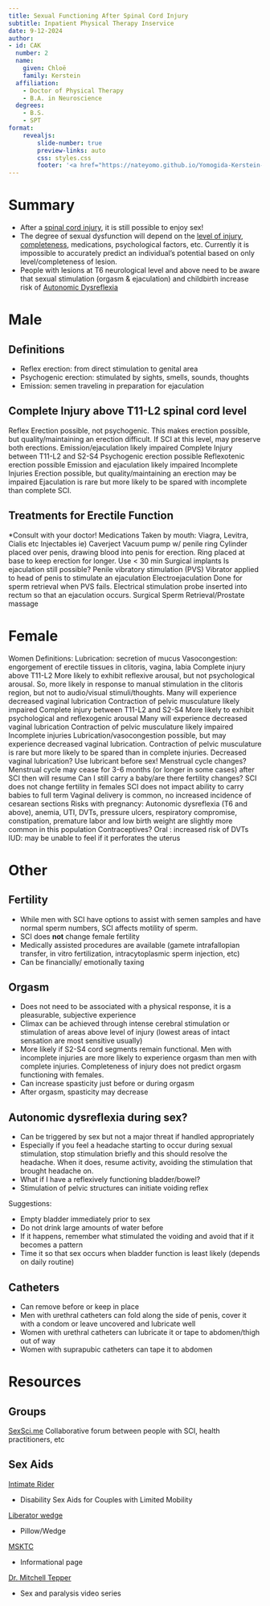 ```yaml
---
title: Sexual Functioning After Spinal Cord Injury
subtitle: Inpatient Physical Therapy Inservice
date: 9-12-2024
author:
- id: CAK
  number: 2
  name: 
    given: Chloë
    family: Kerstein
  affiliation:
    - Doctor of Physical Therapy
    - B.A. in Neuroscience
  degrees:
    - B.S.
    - SPT
format:
    revealjs:
        slide-number: true
        preview-links: auto
        css: styles.css
        footer: '<a href="https://nateyomo.github.io/Yomogida-Kerstein-Lab/" target="_blank" style="position: fixed; bottom: -7px; left: 50%; transform: translateX(-50%);"><img src="/branding/Yomokerst/yomokerst heavy condensed black.png" alt="Logo" style="height: 40px;"></a>'
---
```



# Summary

- After a [spinal cord injury]({{< var ref-spinal-cord-injury.path >}}), it is still possible to enjoy sex!
- The degree of sexual dysfunction will depend on the [level of injury]({{< var ref-spinal-cord-injury.level-of-injury >}}), [completeness]({{< var ref-spinal-cord-injury.completeness >}}), medications, psychological factors, etc. Currently it is impossible to accurately predict an individual’s potential based on only level/completeness of lesion. 
- People with lesions at T6 neurological level and above need to be aware that sexual stimulation (orgasm & ejaculation) and childbirth increase risk of [Autonomic Dysreflexia]({{< var ref-autonomic-dysreflexia.path >}})

# Male

## Definitions

- Reflex erection: from direct stimulation to genital area 
- Psychogenic erection: stimulated by sights, smells, sounds, thoughts
- Emission: semen traveling in preparation for ejaculation

## Complete Injury above T11-L2 spinal cord level

Reflex Erection possible, not psychogenic. This makes erection possible, but quality/maintaining an erection difficult. If SCI at this level, may preserve both erections.
Emission/ejaculation likely impaired
Complete Injury between T11-L2 and S2-S4
Psychogenic erection possible
Reflexotenic erection possible
Emission and ejaculation likely impaired 
Incomplete Injuries 
Erection possible, but quality/maintaining an erection may be impaired
Ejaculation is rare but more likely to be spared with incomplete than complete SCI.


## Treatments for Erectile Function


*Consult with your doctor!
Medications 
Taken by mouth: Viagra, Levitra, Cialis etc
Injectables ie) Caverject
Vacuum pump w/ penile ring
Cylinder placed over penis, drawing blood into penis for erection. Ring placed at base to keep erection for longer. Use < 30 min
Surgical implants
Is ejaculation still possible?
Penile vibratory stimulation (PVS)
Vibrator applied to head of penis to stimulate an ejaculation
Electroejaculation
Done for sperm retrieval when PVS fails. Electrical stimulation probe inserted into rectum so that an ejaculation occurs. 
Surgical Sperm Retrieval/Prostate massage


# Female

Women
Definitions:
Lubrication: secretion of mucus 
Vasocongestion: engorgement of erectile tissues in clitoris, vagina, labia
Complete injury above T11-L2
More likely to exhibit reflexive arousal, but not psychological arousal. So, more likely in response to manual stimulation in the clitoris region, but not to audio/visual stimuli/thoughts. 
Many will experience decreased vaginal lubrication
Contraction of pelvic musculature likely impaired
Complete injury between T11-L2 and S2-S4
More likely to exhibit psychological and reflexogenic arousal
Many will experience decreased vaginal lubrication
Contraction of pelvic musculature likely impaired
Incomplete injuries 
Lubrication/vasocongestion possible, but may experience decreased vaginal lubrication.
Contraction of pelvic musculature is rare but more likely to be spared than in complete injuries. 
Decreased vaginal lubrication?
Use lubricant before sex!
Menstrual cycle changes?
Menstrual cycle may cease for 3-6 months (or longer in some cases) after SCI then will resume
Can I still carry a baby/are there fertility changes?
SCI does not change fertility in females
SCI does not impact ability to carry babies to full term
Vaginal delivery is common, no increased incidence of cesarean sections
Risks with pregnancy: Autonomic dysreflexia (T6 and above), anemia, UTI, DVTs, pressure ulcers, respiratory compromise, constipation, premature labor and low birth weight are slightly more common in this population
Contraceptives?
Oral : increased risk of DVTs
IUD: may be unable to feel if it perforates the uterus




# Other 

## Fertility

- While men with SCI have options to assist with semen samples and have normal sperm numbers, SCI affects motility of sperm. 
- SCI does **not** change female fertility
- Medically assisted procedures are available (gamete intrafallopian transfer, in vitro fertilization, intracytoplasmic sperm injection, etc) 
- Can be financially/ emotionally taxing


## Orgasm

- Does not need to be associated with a physical response, it is a pleasurable, subjective experience
- Climax can be achieved through intense cerebral stimulation or stimulation of areas above level of injury (lowest areas of intact sensation are most sensitive usually)
- More likely if S2-S4 cord segments remain functional. Men with incomplete injuries are more likely to experience orgasm than men with complete injuries. Completeness of injury does not predict orgasm functioning with females. 
- Can increase spasticity just before or during orgasm
- After orgasm, spasticity may decrease

## Autonomic dysreflexia during sex? 

- Can be triggered by sex but not a major threat if handled appropriately
- Especially if you feel a headache starting to occur during sexual stimulation, stop stimulation briefly and this should resolve the headache. When it does, resume activity, avoiding the stimulation that brought headache on.
- What if I have a reflexively functioning bladder/bowel?
- Stimulation of pelvic structures can initiate voiding reflex

Suggestions: 

- Empty bladder immediately prior to sex 
- Do not drink large amounts of water before
- If it happens, remember what stimulated the voiding and avoid that if it becomes a pattern
- Time it so that sex occurs when bladder function is least likely (depends on daily routine)

## Catheters

- Can remove before or keep in place
- Men with urethral catheters can fold along the side of penis, cover it with a condom or leave uncovered and lubricate well
- Women with urethral catheters can lubricate it or tape to abdomen/thigh out of way
- Women with suprapubic catheters can tape it to abdomen


# Resources

## Groups

[SexSci.me](https://sexscime.nz/resources/ )
Collaborative forum between people with SCI, health practitioners, etc 

## Sex Aids

[Intimate Rider](https://www.intimaterider.com/)

- Disability Sex Aids for Couples with Limited Mobility


[Liberator wedge](https://www.liberator.com/liberator-wedge-sex-pillow.html)

- Pillow/Wedge 

[MSKTC](https://msktc.org/sci/factsheets/sexuality-sexual-functioning-after-sci)

- Informational page


[Dr. Mitchell Tepper](https://www.drmitchelltepper.com/sex_and_paralysis_video_series)

- Sex and paralysis video series

